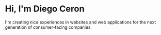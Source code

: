 # Hi, I'm  Diego Ceron

I'm creating nice experiences in websites and web applications for the next generation of consumer-facing companies
